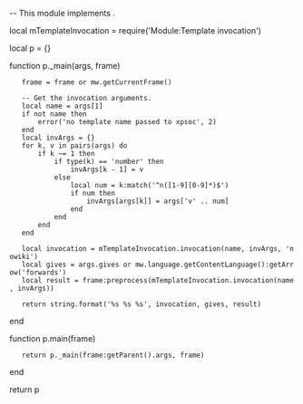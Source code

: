 -- This module implements {{xpsoc}}.

local mTemplateInvocation = require('Module:Template invocation')

local p = {}

function p._main(args, frame)
	frame = frame or mw.getCurrentFrame()

	-- Get the invocation arguments.
	local name = args[1]
	if not name then
		error('no template name passed to xpsoc', 2)
	end
	local invArgs = {}
	for k, v in pairs(args) do
		if k ~= 1 then
			if type(k) == 'number' then
				invArgs[k - 1] = v
			else
				local num = k:match('^n([1-9][0-9]*)$')
				if num then
					invArgs[args[k]] = args['v' .. num]
				end
			end
		end
	end

	local invocation = mTemplateInvocation.invocation(name, invArgs, 'nowiki')
	local gives = args.gives or mw.language.getContentLanguage():getArrow('forwards')
	local result = frame:preprocess(mTemplateInvocation.invocation(name, invArgs))
	
	return string.format('<code>%s</code> %s %s', invocation, gives, result)
end

function p.main(frame)
	return p._main(frame:getParent().args, frame)
end

return p